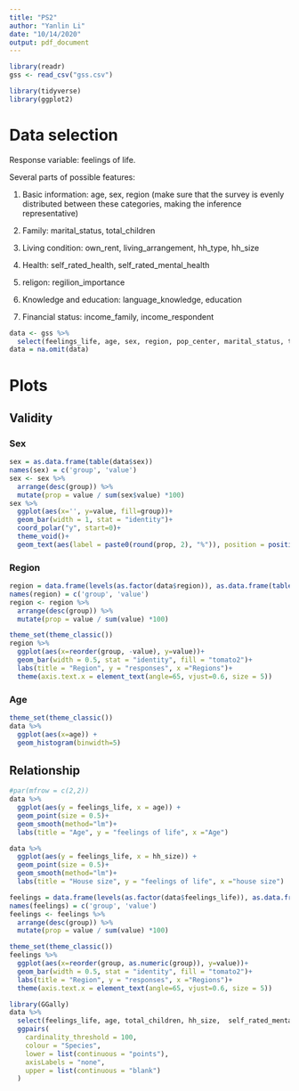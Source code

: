 ```yaml
---
title: "PS2"
author: "Yanlin Li"
date: "10/14/2020"
output: pdf_document
---
```


```r
library(readr)
gss <- read_csv("gss.csv")

```

```r
library(tidyverse)
library(ggplot2)
```


# Data selection

Response variable: feelings of life. 

Several parts of possible features:

1. Basic information: age, sex, region (make sure that the survey is evenly distributed between these categories, making the inference representative)

2. Family: marital_status, total_children

3. Living condition: own_rent, living_arrangement, hh_type, hh_size

4. Health: self_rated_health, self_rated_mental_health

5. religon: regilion_importance

6. Knowledge and education: language_knowledge, education

7. Financial status: income_family, income_respondent

```r
data <- gss %>%
  select(feelings_life, age, sex, region, pop_center, marital_status, total_children, own_rent, living_arrangement, hh_type, hh_size, self_rated_health, self_rated_mental_health, regilion_importance, language_knowledge, education, income_family, income_respondent)
data = na.omit(data)
```

# Plots 

## Validity

### Sex

```r
sex = as.data.frame(table(data$sex))
names(sex) = c('group', 'value')
sex <- sex %>% 
  arrange(desc(group)) %>%
  mutate(prop = value / sum(sex$value) *100)
sex %>%
  ggplot(aes(x='', y=value, fill=group))+
  geom_bar(width = 1, stat = "identity")+
  coord_polar("y", start=0)+
  theme_void()+
  geom_text(aes(label = paste0(round(prop, 2), "%")), position = position_stack(vjust = 0.5), color = "black", size=1.5)
```

### Region

```r
region = data.frame(levels(as.factor(data$region)), as.data.frame(table(data$region))$Freq)
names(region) = c('group', 'value')
region <- region %>% 
  arrange(desc(group)) %>%
  mutate(prop = value / sum(value) *100)

theme_set(theme_classic())
region %>%
  ggplot(aes(x=reorder(group, -value), y=value))+
  geom_bar(width = 0.5, stat = "identity", fill = "tomato2")+
  labs(title = "Region", y = "responses", x ="Regions")+
  theme(axis.text.x = element_text(angle=65, vjust=0.6, size = 5))
```

### Age

```r
theme_set(theme_classic())
data %>%
  ggplot(aes(x=age)) +
  geom_histogram(binwidth=5)
```

## Relationship

```r
#par(mfrow = c(2,2))
data %>%
  ggplot(aes(y = feelings_life, x = age)) + 
  geom_point(size = 0.5)+
  geom_smooth(method="lm")+
  labs(title = "Age", y = "feelings of life", x ="Age")

data %>%
  ggplot(aes(y = feelings_life, x = hh_size)) + 
  geom_point(size = 0.5)+
  geom_smooth(method="lm")+
  labs(title = "House size", y = "feelings of life", x ="house size")

```

```r
feelings = data.frame(levels(as.factor(data$feelings_life)), as.data.frame(table(data$feelings_life))$Freq)
names(feelings) = c('group', 'value')
feelings <- feelings %>% 
  arrange(desc(group)) %>%
  mutate(prop = value / sum(value) *100)

theme_set(theme_classic())
feelings %>%
  ggplot(aes(x=reorder(group, as.numeric(group)), y=value))+
  geom_bar(width = 0.5, stat = "identity", fill = "tomato2")+
  labs(title = "Region", y = "responses", x ="Regions")+
  theme(axis.text.x = element_text(angle=65, vjust=0.6, size = 5))
```





```r
library(GGally)
data %>%
  select(feelings_life, age, total_children, hh_size,  self_rated_mental_health, education, income_family) %>%
  ggpairs(
    cardinality_threshold = 100, 
    colour = "Species", 
    lower = list(continuous = "points"), 
    axisLabels = "none",
    upper = list(continuous = "blank")
  )
```





